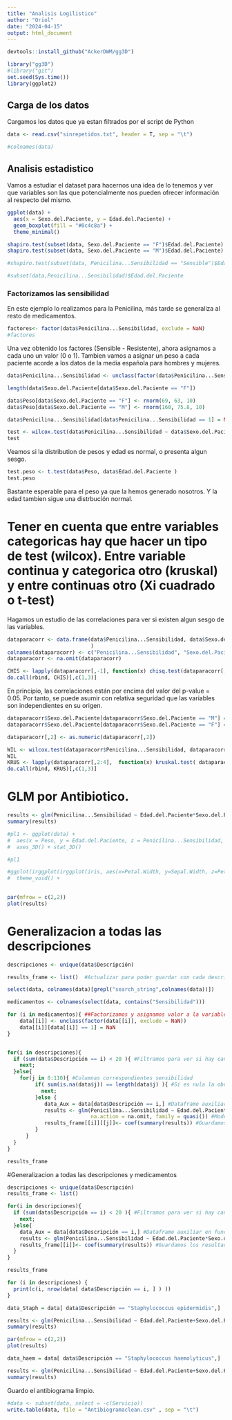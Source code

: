 ```yaml
---
title: "Analisis Logilistico"
author: "Oriol"
date: "2024-04-15"
output: html_document
---
```


```r

devtools::install_github("AckerDWM/gg3D")

library("gg3D")
#library("git")
set.seed(Sys.time())
library(ggplot2)
```

## Carga de los datos 

Cargamos los datos que ya estan filtrados por el script de Python

```r
data <- read.csv("sinrepetidos.txt", header = T, sep = "\t")

#colnames(data)
```

## Analisis estadistico 

Vamos a estudiar el dataset para hacernos una idea de lo tenemos y ver que variables son las que potencialmente nos pueden ofrecer información al respecto del mismo.

```r
ggplot(data) +
  aes(x = Sexo.del.Paciente, y = Edad.del.Paciente) +
  geom_boxplot(fill = "#0c4c8a") +
  theme_minimal()
```

```r
shapiro.test(subset(data, Sexo.del.Paciente == "F")$Edad.del.Paciente)
shapiro.test(subset(data, Sexo.del.Paciente == "M")$Edad.del.Paciente)
```

```r
#shapiro.test(subset(data, Penicilina...Sensibilidad == "Sensible")$Edad.del.Paciente)

#subset(data,Penicilina...Sensibilidad)$Edad.del.Paciente
```

### Factorizamos las sensibilidad

En este ejemplo lo realizamos para la Penicilina, más tarde se generaliza al resto de medicamentos.


```r
factores<- factor(data$Penicilina...Sensibilidad, exclude = NaN)
#factores
```

Una vez obtenido los factores (Sensible - Resistente), ahora asignamos a cada uno un valor (0 o 1). Tambien vamos a asignar un peso a cada paciente acorde a los datos de la media española para hombres y mujeres.

```r
data$Penicilina...Sensibilidad <- unclass(factor(data$Penicilina...Sensibilidad, exclude = NaN))

length(data$Sexo.del.Paciente[data$Sexo.del.Paciente == "F"])

data$Peso[data$Sexo.del.Paciente == "F"] <- rnorm(69, 63, 10)
data$Peso[data$Sexo.del.Paciente == "M"] <- rnorm(160, 75.8, 10)

data$Penicilina...Sensibilidad[data$Penicilina...Sensibilidad == 1] = NaN
```


```r
test <- wilcox.test(data$Penicilina...Sensibilidad ~ data$Sexo.del.Paciente, alternative = "two.sided")
test
```

Veamos si la distribution de pesos y edad es normal, o presenta algun sesgo.
```r
test.peso <- t.test(data$Peso, data$Edad.del.Paciente )
test.peso
```

Bastante esperable para el peso ya que la hemos generado nosotros. Y la edad tambien sigue una distrbución normal.

# Tener en cuenta que entre variables categoricas hay que hacer un tipo de test (wilcox). Entre variable continua y categorica otro (kruskal) y entre continuas otro (Xi cuadrado o t-test)

Hagamos un estudio de las correlaciones para ver si existen algun sesgo de las variables.

```r
dataparacorr <- data.frame(data$Penicilina...Sensibilidad, data$Sexo.del.Paciente, data$Edad.del.Paciente, data$Peso 
                           )
colnames(dataparacorr) <- c("Penicilina...Sensibilidad", "Sexo.del.Paciente","Edad.del.Paciente", "Peso")
dataparacorr <- na.omit(dataparacorr)

CHIS <- lapply(dataparacorr[,-1], function(x) chisq.test(dataparacorr[,1], x ))
do.call(rbind, CHIS)[,c(1,3)]
```

En principio, las correlaciones están por encima del valor del p-value = 0.05. Por tanto, se puede asumir con relativa seguridad que las variables son independientes en su origen. 

```r
dataparacorr$Sexo.del.Paciente[dataparacorr$Sexo.del.Paciente == "M"] = 0
dataparacorr$Sexo.del.Paciente[dataparacorr$Sexo.del.Paciente == "F"] = 1

dataparacorr[,2] <- as.numeric(dataparacorr[,2])

WIL <- wilcox.test(dataparacorr$Penicilina...Sensibilidad, dataparacorr$Sexo.del.Paciente)
WIL
KRUS <- lapply(dataparacorr[,2:4],  function(x) kruskal.test( dataparacorr$Penicilina...Sensibilidad, x) )
do.call(rbind, KRUS)[,c(1,3)]
```


# GLM por Antibiotico.

```r
results <- glm(Penicilina...Sensibilidad ~ Edad.del.Paciente*Sexo.del.Paciente+Peso, data, na.action = na.omit, family =quasi())
summary(results)
```
```r

#pl1 <- ggplot(data) +
#  aes(x = Peso, y = Edad.del.Paciente, z = Penicilina...Sensibilidad, colour= Sexo.del.Paciente) +
#  axes_3D() + stat_3D() 

#pl1

```


```r

#ggplot(irggplot(irggplot(iris, aes(x=Petal.Width, y=Sepal.Width, z=Petal.Length, color=Species)) + 
#  theme_void() +
  
```



```r
par(mfrow = c(2,2))
plot(results)
```
# Generalizacion a todas las descripciones

```r
descripciones <- unique(data$Descripción)

results_frame <- list()  #Actualizar para poder guardar con cada descripcion un lista de dataframes de medicamentos

select(data, colnames(data)[grepl("search_string",colnames(data))]) 

medicamentos <- colnames(select(data, contains("Sensibilidad")))

for (i in medicamentos){ ##Factorizamos y asignamos valor a la variable categorica    unclass(data$i)
    data[[i]] <- unclass(factor(data[[i]], exclude = NaN))
    data[[i]][data[[i]] == 1] = NaN
}


for(i in descripciones){
  if (sum(data$Descripción == i) < 20 ){ #Filtramos para ver si hay cantidad suficiente de datos para hacer estadistica
    next;
  }else{
    for(j in 8:110){ #Columnas correspondientes sensibilidad
         if( sum(is.na(data$j)) == length(data$j) ){ #Si es nula la obviamos del analisis
           next;
         }else {
            data_Aux = data[data$Descripción == i,] #Dataframe auxiliar en funcion del organismo
            results <- glm(Penicilina...Sensibilidad ~ Edad.del.Paciente*Sexo.del.Paciente+Peso, data_Aux, 
                           na.action = na.omit, family = quasi()) #Modelo 
            results_frame[[i]][[j]]<- coef(summary(results)) #Guardamos los resultados en un dataframe
         }
      }
  }
}
```

```r
results_frame
```


#Generalizacion a todas las descripciones y medicamentos

```r
descripciones <- unique(data$Descripción)
results_frame <- list() 

for(i in descripciones){
  if (sum(data$Descripción == i) < 20 ){ #Filtramos para ver si hay cantidad suficiente de datos para hacer estadistica
    next;
  }else{ 
    data_Aux = data[data$Descripción == i,] #Dataframe auxiliar en funcion del organismo
    results <- glm(Penicilina...Sensibilidad ~ Edad.del.Paciente*Sexo.del.Paciente+Peso, data_Aux, na.action = na.omit, family =quasi()) #Modelo 
    results_frame[[i]]<- coef(summary(results)) #Guardamos los resultados en un dataframe
  }
}
```

```r
results_frame
```


```r
for (i in descripciones) {
  print(c(i, nrow(data[ data$Descripción == i, ] ) ))
}
```


```r
data_Staph = data[ data$Descripción == "Staphylococcus epidermidis",]

results <- glm(Penicilina...Sensibilidad ~ Edad.del.Paciente+Sexo.del.Paciente+Peso, data_Staph, na.action = na.omit,family =quasi())
summary(results)

```

```r
par(mfrow = c(2,2))
plot(results)
```

```r
data_haem = data[ data$Descripción == "Staphylococcus haemolyticus",]

results <- glm(Penicilina...Sensibilidad ~ Edad.del.Paciente+Sexo.del.Paciente+Peso+Penicilina...CMI, data_haem, na.action = na.omit,family =quasi())
summary(results)

```


Guardo el antibiograma limpio.
```r
#data <- subset(data, select = -c(Servicio))
write.table(data, file = "Antibiogramaclean.csv" , sep = "\t")
```
